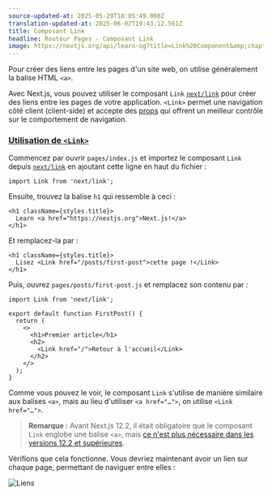 ```yaml
---
source-updated-at: 2025-05-29T18:05:49.000Z
translation-updated-at: 2025-06-02T19:43:12.561Z
title: Composant Link
headline: Routeur Pages - Composant Link
image: https://nextjs.org/api/learn-og?title=Link%20Component&amp;chapter=7
---
```


Pour créer des liens entre les pages d'un site web, on utilise généralement la balise HTML `<a>`.

Avec Next.js, vous pouvez utiliser le composant `Link` [`next/link`](/docs/api-reference/next/link) pour créer des liens entre les pages de votre application. `<Link>` permet une navigation côté client (client-side) et accepte des [props](https://nextjs.org/docs/api-reference/next/link#:~:text=Link%20accepts%20the%20following%20props%3A) qui offrent un meilleur contrôle sur le comportement de navigation.

### [Utilisation de `<Link>`](#using-link)

Commencez par ouvrir `pages/index.js` et importez le composant `Link` depuis [`next/link`](/docs/api-reference/next/link) en ajoutant cette ligne en haut du fichier :

```
import Link from 'next/link';
```

Ensuite, trouvez la balise `h1` qui ressemble à ceci :

```
<h1 className={styles.title}>
  Learn <a href="https://nextjs.org">Next.js!</a>
</h1>
```

Et remplacez-la par :

```
<h1 className={styles.title}>
  Lisez <Link href="/posts/first-post">cette page !</Link>
</h1>
```

Puis, ouvrez `pages/posts/first-post.js` et remplacez son contenu par :

```
import Link from 'next/link';
 
export default function FirstPost() {
  return (
    <>
      <h1>Premier article</h1>
      <h2>
        <Link href="/">Retour à l'accueil</Link>
      </h2>
    </>
  );
}
```

Comme vous pouvez le voir, le composant `Link` s'utilise de manière similaire aux balises `<a>`, mais au lieu d'utiliser `<a href="…">`, on utilise `<Link href="…">`.

> **Remarque :** Avant Next.js 12.2, il était obligatoire que le composant `Link` englobe une balise `<a>`, mais [ce n'est plus nécessaire dans les versions 12.2 et supérieures](https://nextjs.org/blog/next-12-2#:~:text=next/link%20no%20longer%20requires%20manually%20adding%20%3Ca%3E%20as%20a%20child.%20You%20can%20now%20opt%20into%20this%20behavior%20in%20a%20backward%2Dcompatible%20way.).

Vérifions que cela fonctionne. Vous devriez maintenant avoir un lien sur chaque page, permettant de naviguer entre elles :

![Liens](https://h8DxKfmAPhn8O0p3.public.blob.vercel-storage.com/learn/pages-router/navigate-between-pages/links.gif)